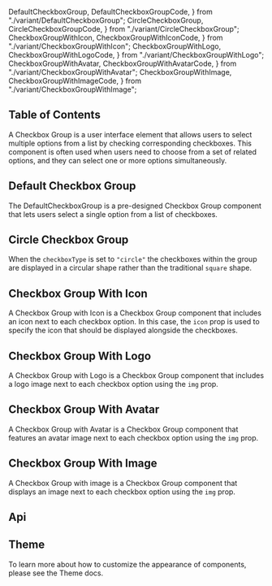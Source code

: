   DefaultCheckboxGroup,
  DefaultCheckboxGroupCode,
} from "./variant/DefaultCheckboxGroup";
  CircleCheckboxGroup,
  CircleCheckboxGroupCode,
} from "./variant/CircleCheckboxGroup";
  CheckboxGroupWithIcon,
  CheckboxGroupWithIconCode,
} from "./variant/CheckboxGroupWithIcon";
  CheckboxGroupWithLogo,
  CheckboxGroupWithLogoCode,
} from "./variant/CheckboxGroupWithLogo";
  CheckboxGroupWithAvatar,
  CheckboxGroupWithAvatarCode,
} from "./variant/CheckboxGroupWithAvatar";
  CheckboxGroupWithImage,
  CheckboxGroupWithImageCode,
} from "./variant/CheckboxGroupWithImage";


## Table of Contents

A Checkbox Group is a user interface element that allows users to select multiple options from a list by checking corresponding checkboxes. This component is often used when users need to choose from a set of related options, and they can select one or more options simultaneously.

## Default Checkbox Group

The DefaultCheckboxGroup is a pre-designed Checkbox Group component that lets users select a single option from a list of checkboxes.

<CodePreview code={DefaultCheckboxGroupCode}>
  <DefaultCheckboxGroup />
</CodePreview>

## Circle Checkbox Group

When the `checkboxType` is set to `"circle"` the checkboxes within the group are displayed in a circular shape rather than the traditional `square` shape.

<CodePreview code={CircleCheckboxGroupCode}>
  <CircleCheckboxGroup />
</CodePreview>

## Checkbox Group With Icon

A Checkbox Group with Icon is a Checkbox Group component that includes an icon next to each checkbox option. In this case, the `icon` prop is used to specify the icon that should be displayed alongside the checkboxes.

<CodePreview code={CheckboxGroupWithIconCode}>
  <CheckboxGroupWithIcon />
</CodePreview>

## Checkbox Group With Logo

A Checkbox Group with Logo is a Checkbox Group component that includes a logo image next to each checkbox option using the `img` prop.

<CodePreview code={CheckboxGroupWithLogoCode}>
  <CheckboxGroupWithLogo />
</CodePreview>

## Checkbox Group With Avatar

A Checkbox Group with Avatar is a Checkbox Group component that features an avatar image next to each checkbox option using the `img` prop.

<CodePreview code={CheckboxGroupWithAvatarCode}>
  <CheckboxGroupWithAvatar />
</CodePreview>

## Checkbox Group With Image

A Checkbox Group with image is a Checkbox Group component that displays an image next to each checkbox option using the `img` prop.

<CodePreview code={CheckboxGroupWithImageCode}>
  <CheckboxGroupWithImage />
</CodePreview>

## Api

<ComponentApi data={checkboxGroupApiData} />

## Theme

To learn more about how to customize the appearance of components, please see the Theme docs.

<CssThemePreview code={useTheme().theme.checkboxGroup} />
